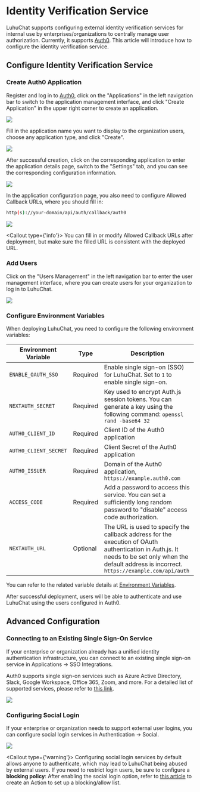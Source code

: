 
# Identity Verification Service

LuhuChat supports configuring external identity verification services for internal use by enterprises/organizations to centrally manage user authorization. Currently, it supports [Auth0][auth0-client-page]. This article will introduce how to configure the identity verification service.

## Configure Identity Verification Service

<Steps>

### Create Auth0 Application

Register and log in to [Auth0][auth0-client-page], click on the "Applications" in the left navigation bar to switch to the application management interface, and click "Create Application" in the upper right corner to create an application.

![](https://github.com/CloudPassenger/lobe-chat/assets/30863298/1b405347-f4c3-4c55-82f6-47116f2210d0)

Fill in the application name you want to display to the organization users, choose any application type, and click "Create".

![](https://github.com/CloudPassenger/lobe-chat/assets/30863298/75c92f85-3ad3-4473-a9c6-e667e28d428d)

After successful creation, click on the corresponding application to enter the application details page, switch to the "Settings" tab, and you can see the corresponding configuration information.

![](https://github.com/CloudPassenger/lobe-chat/assets/30863298/a1ed996b-95ef-4b7d-a50d-b4666eccfecb)

In the application configuration page, you also need to configure Allowed Callback URLs, where you should fill in:

```bash
http(s)://your-domain/api/auth/callback/auth0
```

![](https://github.com/CloudPassenger/lobe-chat/assets/30863298/575f46aa-f485-49bd-8b90-dbb1ce1a5c1b)

<Callout type={'info'}>
  You can fill in or modify Allowed Callback URLs after deployment, but make sure the filled URL is
  consistent with the deployed URL.
</Callout>

### Add Users

Click on the "Users Management" in the left navigation bar to enter the user management interface, where you can create users for your organization to log in to LuhuChat.

![](https://github.com/CloudPassenger/lobe-chat/assets/30863298/3b8127ab-dc4f-4ff9-a4cb-dec3ef0295cc)

### Configure Environment Variables

When deploying LuhuChat, you need to configure the following environment variables:

| Environment Variable | Type | Description |
| --- | --- | --- |
| `ENABLE_OAUTH_SSO` | Required | Enable single sign-on (SSO) for LuhuChat. Set to `1` to enable single sign-on. |
| `NEXTAUTH_SECRET` | Required | Key used to encrypt Auth.js session tokens. You can generate a key using the following command: `openssl rand -base64 32` |
| `AUTH0_CLIENT_ID` | Required | Client ID of the Auth0 application |
| `AUTH0_CLIENT_SECRET` | Required | Client Secret of the Auth0 application |
| `AUTH0_ISSUER` | Required | Domain of the Auth0 application, `https://example.auth0.com` |
| `ACCESS_CODE` | Required | Add a password to access this service. You can set a sufficiently long random password to "disable" access code authorization. |
| `NEXTAUTH_URL` | Optional | The URL is used to specify the callback address for the execution of OAuth authentication in Auth.js. It needs to be set only when the default address is incorrect. `https://example.com/api/auth` |

You can refer to the related variable details at [Environment Variables](/en/self-hosting/environment-variable#auth0).

</Steps>

<Callout>
  After successful deployment, users will be able to authenticate and use LuhuChat using the users
  configured in Auth0.
</Callout>

## Advanced Configuration

### Connecting to an Existing Single Sign-On Service

If your enterprise or organization already has a unified identity authentication infrastructure, you can connect to an existing single sign-on service in Applications -> SSO Integrations.

Auth0 supports single sign-on services such as Azure Active Directory, Slack, Google Workspace, Office 365, Zoom, and more. For a detailed list of supported services, please refer to [this link][auth0-sso-integrations].

![](https://github.com/CloudPassenger/lobe-chat/assets/30863298/32650f4f-d0b0-4843-b26d-d35bad11d8a3)

### Configuring Social Login

If your enterprise or organization needs to support external user logins, you can configure social login services in Authentication -> Social.

![](https://github.com/CloudPassenger/lobe-chat/assets/30863298/7b6f6a6c-2686-49d8-9dbd-0516053f1efa)

<Callout type={'warning'}>
  Configuring social login services by default allows anyone to authenticate, which may lead to
  LuhuChat being abused by external users.
</Callout>
<Callout>
  If you need to restrict login users, be sure to configure a **blocking policy**: After enabling
  the social login option, refer to [this article][auth0-login-actions-manual] to create an Action
  to set up a blocking/allow list.
</Callout>

[auth0-client-page]: https://manage.auth0.com/dashboard
[auth0-login-actions-manual]: https://auth0.com/blog/permit-or-deny-login-requests-using-auth0-actions/
[auth0-sso-integrations]: https://marketplace.auth0.com/features/sso-integrations
